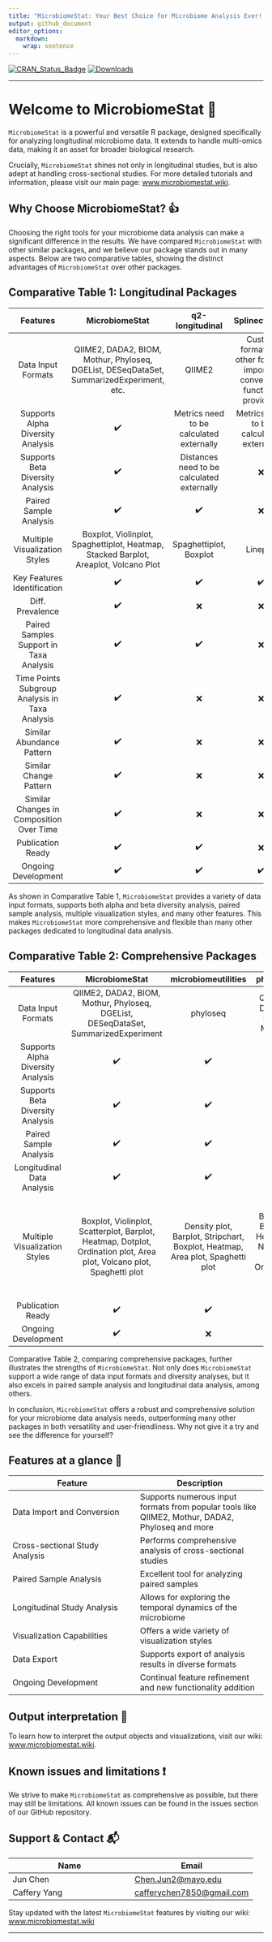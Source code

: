 ```yaml
---
title: "MicrobiomeStat: Your Best Choice for Microbiome Analysis Ever! 🧬🔬"
output: github_document
editor_options: 
  markdown: 
    wrap: sentence
---
```


<!-- badges: start -->
[![CRAN_Status_Badge](https://www.r-pkg.org/badges/version/MicrobiomeStat)](https://cran.r-project.org/package=MicrobiomeStat)
[![Downloads](https://cranlogs.r-pkg.org/badges/grand-total/MicrobiomeStat)](https://cran.r-project.org/package=MicrobiomeStat)
<!-- badges: end -->   

---

# Welcome to MicrobiomeStat 🚀

`MicrobiomeStat` is a powerful and versatile R package, designed specifically for analyzing longitudinal microbiome data. It extends to handle multi-omics data, making it an asset for broader biological research.

Crucially, `MicrobiomeStat` shines not only in longitudinal studies, but is also adept at handling cross-sectional studies. For more detailed tutorials and information, please visit our main page: [www.microbiomestat.wiki](http://www.microbiomestat.wiki).

## Why Choose MicrobiomeStat? 👍

Choosing the right tools for your microbiome data analysis can make a significant difference in the results. We have compared `MicrobiomeStat` with other similar packages, and we believe our package stands out in many aspects. Below are two comparative tables, showing the distinct advantages of `MicrobiomeStat` over other packages.

## Comparative Table 1: Longitudinal Packages

| Features | MicrobiomeStat | q2-longitudinal | SplinectomeR | coda4microbiome |
| :------: | :------------: | :-------------: | :----------: | :-------------: |
| Data Input Formats | QIIME2, DADA2, BIOM, Mothur, Phyloseq, DGEList, DESeqDataSet, SummarizedExperiment, etc. | QIIME2 | Custom format (No other formats import or conversion functions provided) | Custom format (No other formats import or conversion functions provided) |
| Supports Alpha Diversity Analysis | ✔️ | Metrics need to be calculated externally | Metrics need to be calculated externally | ❌ |
| Supports Beta Diversity Analysis | ✔️ | Distances need to be calculated externally | ❌ | ❌ |
| Paired Sample Analysis | ✔️ | ✔️ | ❌ | ❌ |
| Multiple Visualization Styles | Boxplot, Violinplot, Spaghettiplot, Heatmap, Stacked Barplot, Areaplot, Volcano Plot | Spaghettiplot, Boxplot | Lineplot | Boxplot, Densityplot, Barplot, Lineplot |
| Key Features Identification | ✔️ | ✔️ | ✔️ | ✔️ |
| Diff. Prevalence | ✔️ | ❌ | ❌ | ❌ |
| Paired Samples Support in Taxa Analysis | ✔️ | ✔️ | ❌ | ❌ |
| Time Points Subgroup Analysis in Taxa Analysis | ✔️ | ❌ | ❌ | ❌ |
| Similar Abundance Pattern | ✔️ | ❌ | ❌ | ❌ |
| Similar Change Pattern | ✔️ | ❌ | ❌ | ❌ |
| Similar Changes in Composition Over Time | ✔️ | ❌ | ❌ | ❌ |
| Publication Ready | ✔️ | ✔️ | ❌ | ❌ |
| Ongoing Development | ✔️ | ✔️ | ✔️ | ✔️ |

As shown in Comparative Table 1, `MicrobiomeStat` provides a variety of data input formats, supports both alpha and beta diversity analysis, paired sample analysis, multiple visualization styles, and many other features. This makes `MicrobiomeStat` more comprehensive and flexible than many other packages dedicated to longitudinal data analysis.

## Comparative Table 2: Comprehensive Packages

| Features | MicrobiomeStat | microbiomeutilities | phyloseq | microbiomemarker | MicrobiomeAnalyst | microbiomeeco | EasyAmplicon | STAMP | qiime2 | MicrobiotaProcess |
| :------: | :------------: | :-----------------: | :------: | :--------------: | :---------------: | :-----------: | :----------: | :---: | :---: | :---------------: |
| Data Input Formats | QIIME2, DADA2, BIOM, Mothur, Phyloseq, DGEList, DESeqDataSet, SummarizedExperiment | phyloseq | QIIME2, DADA2, BIOM, Mothur | QIIME2, DADA2, BIOM, Mothur, Phyloseq | txt, .csv, biom, mothur | QIIME, QIIME2, HUMAnN, Kraken2, phyloseq | Paired fastq/fq files | .tsv | fastq, biom | qiime2, dada2, MetaPhlAn, Returns MPSE object, Phyloseq, TreeSummarizedExperiment, SummarizedExperiment |
| Supports Alpha Diversity Analysis | ✔️ | ✔️ | ✔️ | ✔️ | ✔️ | ✔️ | ✔️ | ❌ | ✔️ | ✔️ |
| Supports Beta Diversity Analysis | ✔️ | ✔️ | ✔️ | ✔️ | ✔️ | ✔️ | ✔️ | ❌ | ✔️ | ✔️ |
| Paired Sample Analysis | ✔️ | ✔️ | ❌ | ❌ | ❌ | ❌ | ❌ | ❌ | ✔️ | ❌ |
| Longitudinal Data Analysis | ✔️ | ✔️ | ❌ | ❌ | ❌ | ❌ | ❌ | ❌ | ✔️ | ❌ |
| Multiple Visualization Styles | Boxplot, Violinplot, Scatterplot, Barplot, Heatmap, Dotplot, Ordination plot, Area plot, Volcano plot, Spaghetti plot | Density plot, Barplot, Stripchart, Boxplot, Heatmap, Area plot, Spaghetti plot | Boxplot, Barplot, Heatmap, Network plot, Ordination plot | Boxplot, Heatmap, Dotplot, Barplot, Cladogram | Stacked bar/area plot, Interactive pie chart, Rarefaction curve, Phylogenetic tree, Heat tree, Boxplot, Heatmap, Network plot, Ordination plot | Barplot, Boxplot, Heatmap, Pie chart, Venn diagram, Ordination plot, Circular heatmap, Sankey diagram | Barplot, Cladogram, Phylogenetic tree, Heatmap, Sankey diagram, Venn diagram, Ordination plot, Volcano plot, Boxplot | Barplot, Scatterplot | Scatterplot, Ordination plot, Boxplot | Barplot, Boxplot, Heatmap, Ordination plot, Tree plot, Volcano plot |
| Publication Ready | ✔️ | ✔️ | ❌ | ❌ | ✔️ | ❌ | ❌ | ✔️ | ❌ | ❌ |
| Ongoing Development | ✔️ | ❌ | ✔️ | ❌ | ✔️ | ✔️ | ✔️ | ❌ | ✔️ | ✔️ |

Comparative Table 2, comparing comprehensive packages, further illustrates the strengths of `MicrobiomeStat`. Not only does `MicrobiomeStat` support a wide range of data input formats and diversity analyses, but it also excels in paired sample analysis and longitudinal data analysis, among others.

In conclusion, `MicrobiomeStat` offers a robust and comprehensive solution for your microbiome data analysis needs, outperforming many other packages in both versatility and user-friendliness. Why not give it a try and see the difference for yourself?

## Features at a glance 🌟

| Feature | Description |
| --- | --- |
| Data Import and Conversion | Supports numerous input formats from popular tools like QIIME2, Mothur, DADA2, Phyloseq and more |
| Cross-sectional Study Analysis | Performs comprehensive analysis of cross-sectional studies |
| Paired Sample Analysis | Excellent tool for analyzing paired samples |
| Longitudinal Study Analysis | Allows for exploring the temporal dynamics of the microbiome |
| Visualization Capabilities | Offers a wide variety of visualization styles |
| Data Export | Supports export of analysis results in diverse formats |
| Ongoing Development | Continual feature refinement and new functionality addition |

## Output interpretation 📝 

To learn how to interpret the output objects and visualizations, visit our wiki: [www.microbiomestat.wiki](http://www.microbiomestat.wiki). 

## Known issues and limitations ❗️ 

We strive to make `MicrobiomeStat` as comprehensive as possible, but there may still be limitations. All known issues can be found in the issues section of our GitHub repository.

## Support & Contact 📬

| Name | Email |
| --- | --- |
| Jun Chen | [Chen.Jun2@mayo.edu](mailto:Chen.Jun2@mayo.edu) |
| Caffery Yang | [cafferychen7850@gmail.com](mailto:cafferychen7850@gmail.com) |

Stay updated with the latest `MicrobiomeStat` features by visiting our wiki: [www.microbiomestat.wiki](http://www.microbiomestat.wiki) 

---

